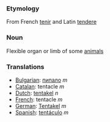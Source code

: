 === Etymology ===

From French [[tenir]] and Latin [[tendere]]

===Noun===

Flexible organ or limb of some [[animal]]s

===Translations===

*[[Bulgarian]]: [[пипало]] ''m''
*[[Catalan]]: tentacle ''m''
*[[Dutch]]: [[tentakel]] ''n''
*[[French]]: tentacle ''m''
*[[German]]: [[Tentakel]] ''m''
*[[Spanish]]: [[tentáculo]] ''m''